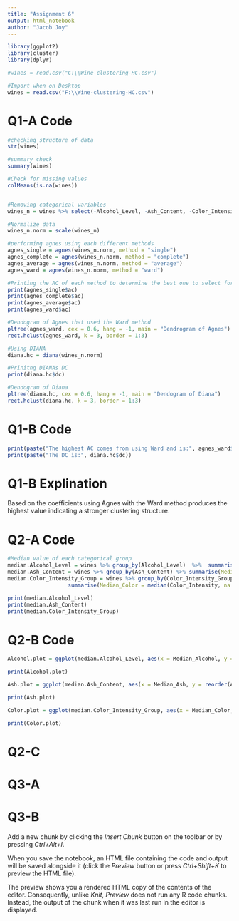 ```yaml
---
title: "Assignment 6"
output: html_notebook
author: "Jacob Joy"
---
```


```r
library(ggplot2)
library(cluster)
library(dplyr)

#wines = read.csv("C:\\Wine-clustering-HC.csv")

#Import when on Desktop
wines = read.csv("F:\\Wine-clustering-HC.csv")
```

# Q1-A Code
```r
#checking structure of data
str(wines)

#summary check
summary(wines)

#Check for missing values
colMeans(is.na(wines))


#Removing categorical variables
wines_n = wines %>% select(-Alcohol_Level, -Ash_Content, -Color_Intensity_Group)

#Normalize data
wines_n.norm = scale(wines_n)

#performing agnes using each different methods
agnes_single = agnes(wines_n.norm, method = "single")
agnes_complete = agnes(wines_n.norm, method = "complete")
agnes_average = agnes(wines_n.norm, method = "average")
agnes_ward = agnes(wines_n.norm, method = "ward")

#Printing the AC of each method to determine the best one to select for graphing and using
print(agnes_single$ac)
print(agnes_complete$ac)
print(agnes_average$ac)
print(agnes_ward$ac)

#Dendogram of Agnes that used the Ward method
pltree(agnes_ward, cex = 0.6, hang = -1, main = "Dendrogram of Agnes")
rect.hclust(agnes_ward, k = 3, border = 1:3)

#Using DIANA
diana.hc = diana(wines_n.norm)

#Prinitng DIANAs DC
print(diana.hc$dc)

#Dendogram of Diana
pltree(diana.hc, cex = 0.6, hang = -1, main = "Dendogram of Diana")
rect.hclust(diana.hc, k = 3, border = 1:3)
```
# Q1-B Code
```r
print(paste("The highest AC comes from using Ward and is:", agnes_ward$ac))
print(paste("The DC is:", diana.hc$dc))
```
# Q1-B Explination
Based on the coefficients using Agnes with the Ward method produces the highest value indicating a stronger clustering structure.

# Q2-A Code
```r
#Median value of each categorical group
median.Alcohol_Level = wines %>% group_by(Alcohol_Level)  %>%  summarise(Median_Alcohol = median(Alcohol, na.rm = TRUE))
median.Ash_Content = wines %>% group_by(Ash_Content) %>% summarise(Median_Ash = median(Ash, na.rm = TRUE))
median.Color_Intensity_Group = wines %>% group_by(Color_Intensity_Group) %>% 
                   summarise(Median_Color = median(Color_Intensity, na.rm = TRUE))

print(median.Alcohol_Level)
print(median.Ash_Content)
print(median.Color_Intensity_Group)
```
# Q2-B Code
```r
Alcohol.plot = ggplot(median.Alcohol_Level, aes(x = Median_Alcohol, y = reorder(Alcohol_Level, +Median_Alcohol), fill = reorder(Alcohol_Level, +Median_Alcohol) )) + geom_bar(stat = "identity", width = 0.5) + labs(title = "Median of Alcohol Level by Groups", x = "Median Value of Alcohol Content Percent by Group", y = "Groups") + theme(legend.position="none") + scale_x_continuous(breaks=seq(0, 15, 1)) + scale_y_discrete(labels = c("Low" = "Low Below 12.5%", "Medium" = "Medium between 12.5% - 13.5%", "High" = "High Above 13.5%")) + coord_flip()

print(Alcohol.plot)

Ash.plot = ggplot(median.Ash_Content, aes(x = Median_Ash, y = reorder(Ash_Content, +Median_Ash), fill = reorder(Ash_Content, +Median_Ash) )) + geom_bar(stat = "identity", width = 0.5) + labs(title = "Median of Ash Content by Group", x = "Median Value of Ash Content by Group", y = "Groups") + theme(legend.position="none") + scale_x_continuous(breaks=seq(0, 3, 0.5)) + scale_y_discrete(labels = c("Low" = "Low below 2.3", "Moderate" = "Moderate between 2.3 - 2.6", "High" = "High Above 2.6")) + coord_flip()

print(Ash.plot)

Color.plot = ggplot(median.Color_Intensity_Group, aes(x = Median_Color, y = reorder(Color_Intensity_Group, +Median_Color), fill = reorder(Color_Intensity_Group, +Median_Color) )) + geom_bar(stat = "identity", width = 0.5) + labs(title = "Median of Color Intesity Level by Group", x = "Median Value of Color Intesity by Group", y = "Groups") + theme(legend.position="none") + scale_x_continuous(breaks=seq(0, 8, 1)) + scale_y_discrete(labels = c("Light" = "Light Below 4", "Moderate" = "Moderate between 4 - 6", "Dark" = "Dark above 6")) + coord_flip()

print(Color.plot)

```
# Q2-C

# Q3-A

# Q3-B

Add a new chunk by clicking the *Insert Chunk* button on the toolbar or by pressing *Ctrl+Alt+I*.

When you save the notebook, an HTML file containing the code and output will be saved alongside it (click the *Preview* button or press *Ctrl+Shift+K* to preview the HTML file).

The preview shows you a rendered HTML copy of the contents of the editor. Consequently, unlike *Knit*, *Preview* does not run any R code chunks. Instead, the output of the chunk when it was last run in the editor is displayed.
